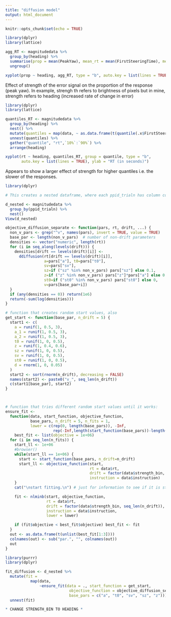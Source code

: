 ```yaml
---
title: "diffusion model"
output: html_document
---
```


```r
knitr::opts_chunk$set(echo = TRUE)
```

```r
library(dplyr)
library(lattice)

agg_RT <- magnitudedata %>%
  group_by(heading) %>% 
  summarise(prop = mean(PeakYaw), mean_rt = mean(FirstSteeringTime), median_rt = median(FirstSteeringTime)) %>% 
  ungroup()

xyplot(prop ~ heading, agg_RT, type = "b", auto.key = list(lines = TRUE))

```

Effect of strength of the error signal on the proportion of the response (peak yaw). In example, strengh th refers to brightness of pixels but in mine, strength refers to heading (increased rate of change in error)

```r
library(dplyr)
library(lattice)

quantiles_RT <- magnitudedata %>%
  group_by(heading) %>%
  nest() %>%
  mutate(quantiles = map(data, ~ as.data.frame(t(quantile(.x$FirstSteeringTime, probs = quantiles))))) %>% 
  unnest(quantiles) %>%
  gather("quantile", "rt",`10%`:`90%`) %>% 
  arrange(heading)

xyplot(rt ~ heading, quantiles_RT, group = quantile, type = "b", 
       auto.key = list(lines = TRUE), ylab = "RT (in seconds)")

```

Appears to show a larger effect of strength for higher quantiles i.e. the slower of the responses.

```r
library(dplyr)

# This creates a nested dataframe, where each ppid_trialn has column containing all of it's data  

d_nested <- magnitudedata %>% 
  group_by(ppid_trialn) %>%
  nest()
View(d_nested) 

```

```r

objective_diffusion_separate <- function(pars, rt, drift, ...) {
  non_v_pars <- grep("^v", names(pars), invert = TRUE, value = TRUE)
  base_par <- length(non_v_pars)  # number of non-drift parameters
  densities <- vector("numeric", length(rt))
  for (i in seq_along(levels(drift))) {
    densities[drift == levels(drift)[i]] <- 
      ddiffusion(rt[drift == levels(drift)[i]], 
                 a=pars["a"], t0=pars["t0"],  
                 sv=pars["sv"],
                 sz=if ("sz" %in% non_v_pars) pars["sz"] else 0.1,
                 z=if ("z" %in% non_v_pars) pars["z"]*pars["a"] else 0.5*pars["a"],
                 st0=if ("st0" %in% non_v_pars) pars["st0"] else 0, 
                 v=pars[base_par+i])
  }
  if (any(densities == 0)) return(1e6)
  return(-sum(log(densities)))
}

# function that creates random start values, also 
get_start <- function(base_par, n_drift = 5) {
  start1 <- c(
    a = runif(1, 0.5, 3),
    a_1 = runif(1, 0.5, 3), 
    a_2 = runif(1, 0.5, 3),
    t0 = runif(1, 0, 0.5), 
    z = runif(1, 0.4, 0.6), 
    sz = runif(1, 0, 0.5),
    sv = runif(1, 0, 0.5),
    st0 = runif(1, 0, 0.5),
    d = rnorm(1, 0, 0.05)
  )
  start2 <- sort(rnorm(n_drift), decreasing = FALSE)
  names(start2) <- paste0("v_", seq_len(n_drift))
  c(start1[base_par], start2)
}



# function that tries different random start values until it works:
ensure_fit <- 
  function(data, start_function, objective_function, 
           base_pars, n_drift = 5, n_fits = 1, 
           lower = c(rep(0, length(base_pars)), -Inf,
                     rep(-Inf,length(start_function(base_pars))-length(base_pars)))) {
    best_fit <- list(objective = 1e+06)
  for (i in seq_len(n_fits)) {
    start_ll <- 1e+06
    #browser()
    while(start_ll == 1e+06) {
      start <- start_function(base_pars, n_drift=n_drift)
      start_ll <- objective_function(start, 
                                     rt = data$rt, 
                                     drift = factor(data$strength_bin, seq_len(n_drift)), 
                                     instruction = data$instruction)
    }
    cat("\nstart fitting.\n") # just for information to see if it is stuck

    fit <- nlminb(start, objective_function, 
                  rt = data$rt, 
                  drift = factor(data$strength_bin, seq_len(n_drift)), 
                  instruction = data$instruction,
                  lower = lower)

    if (fit$objective < best_fit$objective) best_fit <- fit
  }
  out <- as.data.frame(t(unlist(best_fit[1:3])))
  colnames(out) <- sub("par.", "", colnames(out))
  out
}

```

```r
library(purrr)
library(dplyr)

fit_diffusion <- d_nested %>% 
  mutate(fit = 
           map(data, 
               ~ensure_fit(data = ., start_function = get_start, 
                            objective_function = objective_diffusion_separate, 
                            base_pars = c("a", "t0", "sv", "sz", "z")))) %>% 
  unnest(fit)

* CHANGE STRENGTH_BIN TO HEADING *

```
